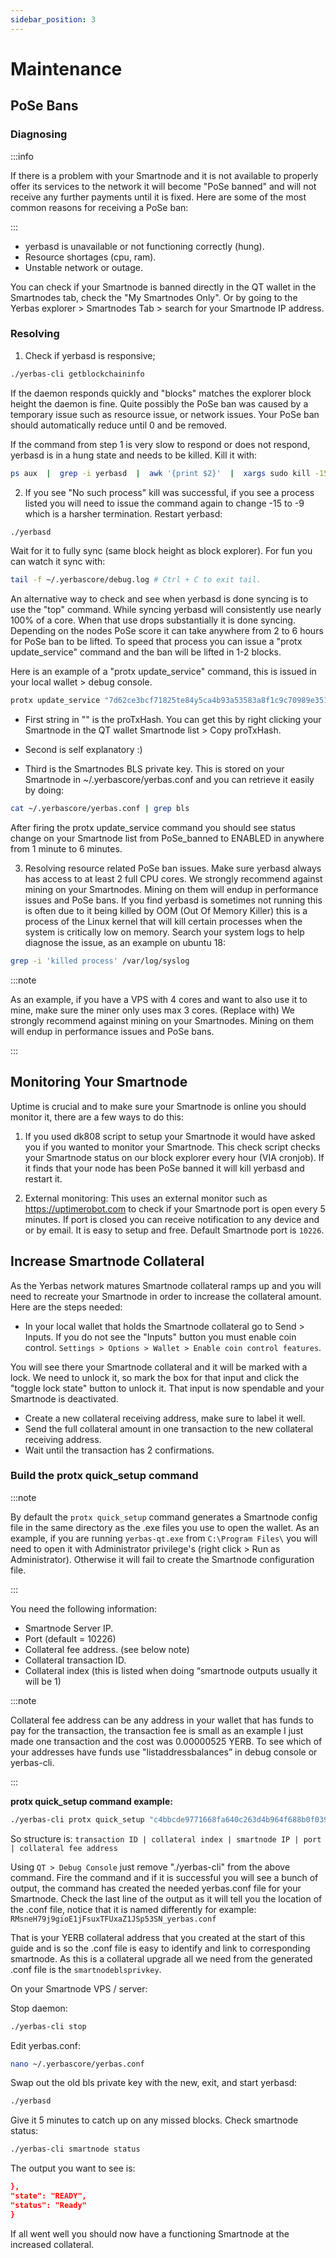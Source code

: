 ```yaml
---
sidebar_position: 3
---
```


# Maintenance


## PoSe Bans

### Diagnosing

:::info

If there is a problem with your Smartnode and it is not available to properly offer its services to the network it will become "PoSe banned" and will not receive any further payments until it is fixed. Here are some of the most common reasons for receiving a PoSe ban:

:::

- yerbasd is unavailable or not functioning correctly (hung).
- Resource shortages (cpu, ram).
- Unstable network or outage.

You can check if your Smartnode is banned directly in the QT wallet in the Smartnodes tab, check the "My Smartnodes Only". Or by going to the Yerbas explorer > Smartnodes Tab > search for your Smartnode IP address.

### Resolving

1. Check if yerbasd is responsive;

```bash
./yerbas-cli getblockchaininfo
```

If the daemon responds quickly and "blocks" matches the explorer block height the daemon is fine. Quite possibly the PoSe ban was caused by a temporary issue such as resource issue, or network issues. Your PoSe ban should automatically reduce until 0 and be removed.

If the command from step 1 is very slow to respond or does not respond, yerbasd is in a hung state and needs to be killed. Kill it with:

```bash
ps aux  |  grep -i yerbasd  |  awk '{print $2}'  |  xargs sudo kill -15
```

2. If you see "No such process" kill was successful, if you see a process listed you will need to issue the command again to change -15 to -9 which is a harsher termination. Restart yerbasd:

```bash
./yerbasd
```

Wait for it to fully sync (same block height as block explorer). For fun you can watch it sync with:

```bash
tail -f ~/.yerbascore/debug.log # Ctrl + C to exit tail.
```

An alternative way to check and see when yerbasd is done syncing is to use the "top" command. While syncing yerbasd will consistently use nearly 100% of a core. When that use drops substantially it is done syncing. Depending on the nodes PoSe score it can take anywhere from 2 to 6 hours for PoSe ban to be lifted. To speed that process you can issue a "protx update_service" command and the ban will be lifted in 1-2 blocks.

Here is an example of a "protx update_service" command, this is issued in your local wallet > debug console.

```bash
protx update_service "7d62ce3bcf71825te84y5ca4b93a53583a8f1c9c70989e351c0f470088729a83" "your.smartnode.ip:10226" "3808471d6e52fe3b683474075cdf50192babe3b38203187ec0cg18fg54e439a4"
```

- First string in "" is the proTxHash. You can get this by right clicking your Smartnode in the QT wallet Smartnode list > Copy proTxHash.

- Second is self explanatory :)

- Third is the Smartnodes BLS private key. This is stored on your Smartnode in ~/.yerbascore/yerbas.conf and you can retrieve it easily by doing:

```bash
cat ~/.yerbascore/yerbas.conf | grep bls
```

After firing the protx update_service command you should see status change on your Smartnode list from PoSe_banned to ENABLED in anywhere from 1 minute to 6 minutes.

3. Resolving resource related PoSe ban issues. Make sure yerbasd always has access to at least 2 full CPU cores. We strongly recommend against mining on your Smartnodes. Mining on them will endup in performance issues and PoSe bans. If you find yerbasd is sometimes not running this is often due to it being killed by OOM (Out Of Memory Killer) this is a process of the Linux kernel that will kill certain processes when the system is critically low on memory. Search your system logs to help diagnose the issue, as an example on ubuntu 18:

```bash
grep -i 'killed process' /var/log/syslog
```

:::note

As an example, if you have a VPS with 4 cores and want to also use it to mine, make sure the miner only uses max 3 cores. (Replace with) We strongly recommend against mining on your Smartnodes. Mining on them will endup in performance issues and PoSe bans.

:::

## Monitoring Your Smartnode

Uptime is crucial and to make sure your Smartnode is online you should monitor it, there are a few ways to do this:

1. If you used dk808 script to setup your Smartnode it would have asked you if you wanted to monitor your Smartnode. This check script checks your Smartnode status on our block explorer every hour (VIA cronjob). If it finds that your node has been PoSe banned it will kill yerbasd and restart it.

2. External monitoring: This uses an external monitor such as https://uptimerobot.com to check if your Smartnode port is open every 5 minutes. If port is closed you can receive notification to any device and or by email. It is easy to setup and free. Default Smartnode port is `10226`.

## Increase Smartnode Collateral

As the Yerbas network matures Smartnode collateral ramps up and you will need to recreate your Smartnode in order to increase the collateral amount. Here are the steps needed:

- In your local wallet that holds the Smartnode collateral go to Send > Inputs. If you do not see the "Inputs" button you must enable coin control. `Settings > Options > Wallet > Enable coin control features`.

You will see there your Smartnode collateral and it will be marked with a lock. We need to unlock it, so mark the box for that input and click the "toggle lock state" button to unlock it. That input is now spendable and your Smartnode is deactivated.

- Create a new collateral receiving address, make sure to label it well.
- Send the full collateral amount in one transaction to the new collateral receiving address.
- Wait until the transaction has 2 confirmations.

### Build the protx quick_setup command

:::note

By default the `protx quick_setup` command generates a Smartnode config file in the same directory as the .exe files you use to open the wallet. As an example, if you are running `yerbas-qt.exe` from `C:\Program Files\` you will need to open it with Administrator privilege's (right click > Run as Administrator). Otherwise it will fail to create the Smartnode configuration file.

:::

You need the following information:

- Smartnode Server IP.
- Port (default = 10226)
- Collateral fee address. (see below note)
- Collateral transaction ID.
- Collateral index (this is listed when doing “smartnode outputs usually it will be 1)

:::note

Collateral fee address can be any address in your wallet that has funds to pay for the transaction, the transaction fee is small as an example I just made one transaction and the cost was 0.00000525 YERB. To see which of your addresses have funds use "listaddressbalances” in debug console or yerbas-cli.

:::

**protx quick_setup command example:**
```bash
./yerbas-cli protx quick_setup "c4bbcde9771668fa640c263d4b964f688b0f039f7b684e715d92e4012369fea6" "1" "209.151.154.120:10226" "RFbWv94ZfueciwVVpHLMdqFayaXAS4sBxP"
```

So structure is: `transaction ID | collateral index | smartnode IP | port | collateral fee address`

Using `QT > Debug Console` just remove "./yerbas-cli" from the above command. Fire the command and if it is successful you will see a bunch of output, the command has created the needed yerbas.conf file for your Smartnode. Check the last line of the output as it will tell you the location of the .conf file, notice that it is named differently for example: `RMsneH79j9gioE1jFsuxTFUxaZ1JSp53SN_yerbas.conf`

That is your YERB collateral address that you created at the start of this guide and is so the .conf file is easy to identify and link to corresponding smartnode. As this is a collateral upgrade all we need from the generated .conf file is the `smartnodeblsprivkey`.

On your Smartnode VPS / server:

Stop daemon:

```bash
./yerbas-cli stop
```

Edit yerbas.conf:

```bash
nano ~/.yerbascore/yerbas.conf
```

Swap out the old bls private key with the new, exit, and start yerbasd:

```bash
./yerbasd
```

Give it 5 minutes to catch up on any missed blocks.
Check smartnode status:

```bash
./yerbas-cli smartnode status
```

The output you want to see is:

```json
},
"state": "READY",  
"status": "Ready" 
}
```

If all went well you should now have a functioning Smartnode at the increased collateral.